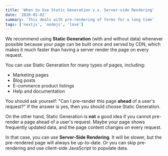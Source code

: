 ```yaml
---
title: 'When to Use Static Generation v.s. Server-side Rendering'
date: '2020-01-02'
summary: 'This deals with pre-rendering of forms for a long time'
tags: ['nextjs', 'nodejs', 'love']
---
```


We recommend using **Static Generation** (with and without data) whenever possible because your page can be built once and served by CDN, which makes it much faster than having a server render the page on every request.

<YouTube id='6ih_3m_UPKg?si=6L0V8CfHsl0R6LpH' />

You can use Static Generation for many types of pages, including:

- Marketing pages
- Blog posts
- E-commerce product listings
- Help and documentation

<CustomImage src='https://raw.githubusercontent.com/Chukwuemekamusic/blogPosts/master/images/education.jpg' alt='ChatGPT provides update'/>

You should ask yourself: "Can I pre-render this page **ahead** of a user's request?" If the answer is yes, then you should choose Static Generation.

On the other hand, Static Generation is **not** a good idea if you cannot pre-render a page ahead of a user's request. Maybe your page shows frequently updated data, and the page content changes on every request.

In that case, you can use **Server-Side Rendering**. It will be slower, but the pre-rendered page will always be up-to-date. Or you can skip pre-rendering and use client-side JavaScript to populate data.
